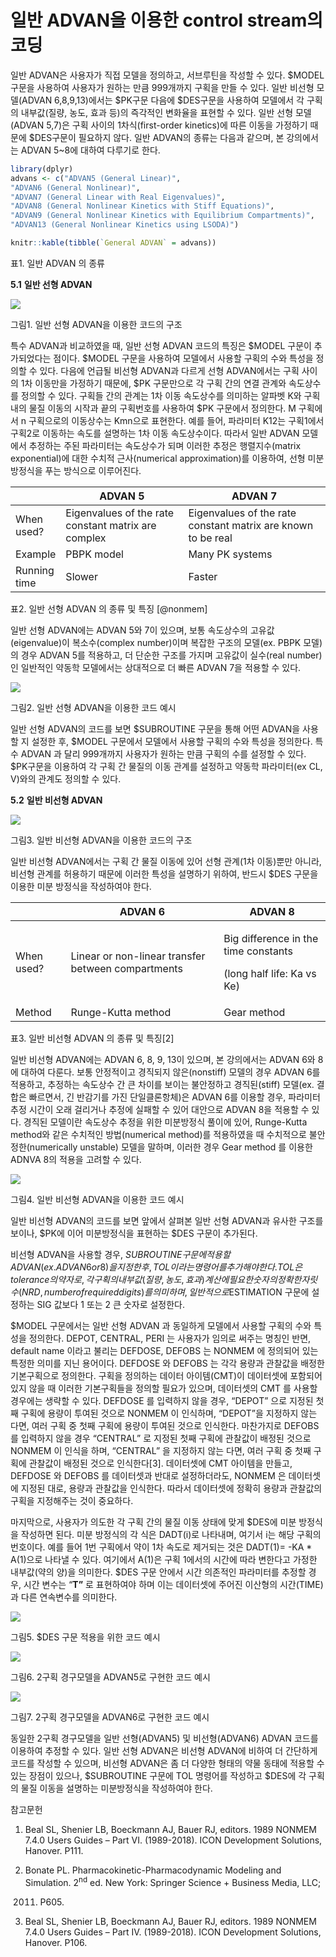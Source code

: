 # 일반 ADVAN을 이용한 control stream의 코딩

일반 ADVAN은 사용자가 직접 모델을 정의하고, 서브루틴을 작성할 수 있다. $MODEL 구문을 사용하여 사용자가 원하는 만큼
999개까지 구획을 만들 수 있다. 일반 비선형 모델(ADVAN 6,8,9,13)에서는 $PK구문 다음에 $DES구문을 사용하여
모델에서 각 구획의 내부값(질량, 농도, 효과 등)의 즉각적인 변화율을 표현할 수 있다. 일반 선형 모델(ADVAN 5,7)은
구획 사이의 1차식(first-order kinetics)에 따른 이동을 가정하기 때문에 $DES구문이 필요하지 않다. 일반
ADVAN의 종류는 다음과 같으며, 본 강의에서는 ADVAN 5\~8에 대하여 다루기로 한다.

```r
library(dplyr)
advans <- c("ADVAN5 (General Linear)",
"ADVAN6 (General Nonlinear)",
"ADVAN7 (General Linear with Real Eigenvalues)",
"ADVAN8 (General Nonlinear Kinetics with Stiff Equations)",
"ADVAN9 (General Nonlinear Kinetics with Equilibrium Compartments)",
"ADVAN13 (General Nonlinear Kinetics using LSODA)")

knitr::kable(tibble(`General ADVAN` = advans))
```

표1. 일반 ADVAN 의 종류

**5.1** **일반 선형 ADVAN**

![](./assets/media-05/image1.png)

그림1. 일반 선형 ADVAN을 이용한 코드의 구조

특수 ADVAN과 비교하였을 때, 일반 선형 ADVAN 코드의 특징은 $MODEL 구문이 추가되었다는 점이다. $MODEL 구문을
사용하여 모델에서 사용할 구획의 수와 특성을 정의할 수 있다. 다음에 언급될 비선형 ADVAN과 다르게 선형 ADVAN에서는 구획
사이의 1차 이동만을 가정하기 때문에, $PK 구문만으로 각 구획 간의 연결 관계와 속도상수를 정의할 수 있다. 구획들 간의
관계는 1차 이동 속도상수를 의미하는 알파벳 K와 구획내의 물질 이동의 시작과 끝의 구획번호를 사용하여 $PK 구문에서
정의한다. M 구획에서 n 구획으로의 이동상수는 Kmn으로 표현한다. 예를 들어, 파라미터 K12는 구획1에서 구획2로 이동하는
속도를 설명하는 1차 이동 속도상수이다. 따라서 일반 ADVAN 모델에서 추정하는 주된 파라미터는 속도상수가 되며 이러한
추정은 행렬지수(matrix exponential)에 대한 수치적 근사(numerical approximation)를
이용하여, 선형 미분방정식을 푸는 방식으로 이루어진다.

|              | ADVAN 5                                             | ADVAN 7                                                      |
| ------------ | --------------------------------------------------- | ------------------------------------------------------------ |
| When used?   | Eigenvalues of the rate constant matrix are complex | Eigenvalues of the rate constant matrix are known to be real |
| Example      | PBPK model                                          | Many PK systems                                              |
| Running time | Slower                                              | Faster                                                       |

표2. 일반 선형 ADVAN 의 종류 및 특징 [@nonmem]

일반 선형 ADVAN에는 ADVAN 5와 7이 있으며, 보통 속도상수의 고유값(eigenvalue)이 복소수(complex
number)이며 복잡한 구조의 모델(ex. PBPK 모델)의 경우 ADVAN 5를 적용하고, 더 단순한 구조를 가지며 고유값이
실수(real number)인 일반적인 약동학 모델에서는 상대적으로 더 빠른 ADVAN 7을 적용할 수 있다.

![](./assets/media-05/image2.png)

그림2. 일반 선형 ADVAN을 이용한 코드 예시

일반 선형 ADVAN의 코드를 보면 $SUBROUTINE 구문을 통해 어떤 ADVAN을 사용할 지 설정한 후, $MODEL
구문에서 모델에서 사용할 구획의 수와 특성을 정의한다. 특수 ADVAN 과 달리 999개까지 사용자가 원하는 만큼
구획의 수를 설정할 수 있다. $PK구문을 이용하여 각 구획 간 물질의 이동 관계를 설정하고 약동학 파라미터(ex CL,
V)와의 관계도 정의할 수 있다.

**5.2** **일반 비선형 ADVAN**

![](./assets/media-05/image3.png)

그림3. 일반 비선형 ADVAN을 이용한 코드의 구조

일반 비선형 ADVAN에서는 구획 간 물질 이동에 있어 선형 관계(1차 이동)뿐만 아니라, 비선형 관계를 허용하기 때문에 이러한
특성을 설명하기 위하여, 반드시 $DES 구문을 이용한 미분 방정식을 작성하여야 한다.

<table>
<thead>
<tr class="header">
<th></th>
<th>ADVAN 6</th>
<th>ADVAN 8</th>
</tr>
</thead>
<tbody>
<tr class="odd">
<td>When used?</td>
<td>Linear or non-linear transfer between compartments</td>
<td><p>Big difference in the time constants</p>
<p>(long half life: Ka vs Ke)</p></td>
</tr>
<tr class="even">
<td>Method</td>
<td>Runge-Kutta method</td>
<td>Gear method</td>
</tr>
</tbody>
</table>

표3. 일반 비선형 ADVAN 의 종류 및 특징\[2\]

일반 비선형 ADVAN에는 ADVAN 6, 8, 9, 13이 있으며, 본 강의에서는 ADVAN 6와 8에 대하여 다룬다. 보통
안정적이고 경직되지 않은(nonstiff) 모델의 경우 ADVAN 6를 적용하고, 추정하는 속도상수 간 큰 차이를 보이는
불안정하고 경직된(stiff) 모델(ex. 결합은 빠르면서, 긴 반감기를 가진 단일클론항체)은 ADVAN 6를 이용할 경우,
파라미터 추정 시간이 오래 걸리거나 추정에 실패할 수 있어 대안으로 ADVAN 8을 적용할 수 있다. 경직된 모델이란 속도상수
추정을 위한 미분방정식 풀이에 있어, Runge-Kutta method와 같은 수치적인 방법(numerical method)를
적용하였을 때 수치적으로 불안정한(numerically unstable) 모델을 말하며, 이러한 경우 Gear method
를 이용한 ADNVA 8의 적용을 고려할 수 있다.

![](./assets/media-05/image4.png)

그림4. 일반 비선형 ADVAN을 이용한 코드 예시

일반 비선형 ADVAN의 코드를 보면 앞에서 살펴본 일반 선형 ADVAN과 유사한 구조를 보이나, $PK에 이어 미분방정식을
표현하는 $DES 구문이 추가된다.

비선형 ADVAN을 사용할 경우, $SUBROUTINE 구문에 적용할 ADVAN(ex. ADVAN 6 or 8)을 지정한 후,
TOL 이라는 명령어를 추가해야 한다. TOL 은 tolerance 의 약자로, 각 구획의 내부값(질량, 농도, 효과) 계산에
필요한 숫자의 정확한 자릿수(NRD, number of required digits)를 의미하며, 일반적으로
$ESTIMATION 구문에 설정하는 SIG 값보다 1 또는 2 큰 숫자로 설정한다.

$MODEL 구문에서는 일반 선형 ADVAN 과 동일하게 모델에서 사용할 구획의 수와 특성을 정의한다. DEPOT,
CENTRAL, PERI 는 사용자가 임의로 써주는 명칭인 반면, default name 이라고 불리는 DEFDOSE,
DEFOBS 는 NONMEM 에 정의되어 있는 특정한 의미를 지닌 용어이다. DEFDOSE 와 DEFOBS 는 각각 용량과
관찰값을 배정한 기본구획으로 정의한다. 구획을 정의하는 데이터 아이템(CMT)이 데이터셋에 포함되어 있지 않을 때
이러한 기본구획들을 정의할 필요가 있으며, 데이터셋의 CMT 를 사용할 경우에는 생략할 수 있다. DEFDOSE 를 입력하지
않을 경우, “DEPOT” 으로 지정된 첫째 구획에 용량이 투여된 것으로 NONMEM 이 인식하며, “DEPOT”을 지정하지
않는 다면, 여러 구획 중 첫째 구획에 용량이 투여된 것으로 인식한다. 마찬가지로 DEFOBS 를 입력하지 않을 경우
“CENTRAL” 로 지정된 첫째 구획에 관찰값이 배정된 것으로 NONMEM 이 인식을 하며, “CENTRAL” 을 지정하지
않는 다면, 여러 구획 중 첫째 구획에 관찰값이 배정된 것으로 인식한다\[3\]. 데이터셋에 CMT 아이템을 만들고,
DEFDOSE 와 DEFOBS 를 데이터셋과 반대로 설정하더라도, NONMEM 은 데이터셋에 지정된 대로, 용량과 관찰값을
인식한다. 따라서 데이터셋에 정확히 용량과 관찰값의 구획을 지정해주는 것이 중요하다.

마지막으로, 사용자가 의도한 각 구획 간의 물질 이동 상태에 맞게 $DES에 미분 방정식을 작성하면 된다. 미분 방정식의 각 식은
DADT(i)로 나타내며, 여기서 i는 해당 구획의 번호이다. 예를 들어 1번 구획에서 약이 1차 속도로 제거되는 것은
DADT(1)= -KA \* A(1)으로 나타낼 수 있다. 여기에서 A(1)은 구획 1에서의 시간에 따라 변한다고 가정한
내부값(약의 양)을 의미한다. $DES 구문 안에서 시간 의존적인 파라미터를 추정할 경우, 시간 변수는
“**T”** 로 표현하여야 하며 이는 데이터셋에 주어진 이산형의 시간(TIME)과 다른 연속변수를 의미한다.

![](./assets/media-05/image5.png)

그림5. $DES 구문 적용을 위한 코드 예시

![](./assets/media-05/image6.png)

그림6. 2구획 경구모델을 ADVAN5로 구현한 코드 예시

![](./assets/media-05/image7.png)

그림7. 2구획 경구모델을 ADVAN6로 구현한 코드 예시

동일한 2구획 경구모델을 일반 선형(ADVAN5) 및 비선형(ADVAN6) ADVAN 코드를 이용하여 추정할 수 있다. 일반 선형
ADVAN은 비선형 ADVAN에 비하여 더 간단하게 코드를 작성할 수 있으며, 비선형 ADVAN은 좀 더 다양한 형태의 약물
동태에 적용할 수 있는 장점이 있으나, $SUBROUTINE 구문에 TOL 명령어를 작성하고 $DES에 각 구획의 물질
이동을 설명하는 미분방정식을 작성하여야 한다.

참고문헌

1.  Beal SL, Shenier LB, Boeckmann AJ, Bauer RJ, editors. 1989 NONMEM
    7.4.0 Users Guides – Part VI. (1989-2018). ICON Development
    Solutions, Hanover. P111.

2.  Bonate PL. Pharmacokinetic-Pharmacodynamic Modeling and Simulation.
    2<sup>nd</sup> ed. New York: Springer Science + Business Media, LLC;
    2011. P605.

3.  Beal SL, Shenier LB, Boeckmann AJ, Bauer RJ, editors. 1989 NONMEM
    7.4.0 Users Guides – Part IV. (1989-2018). ICON Development
    Solutions, Hanover. P106.

